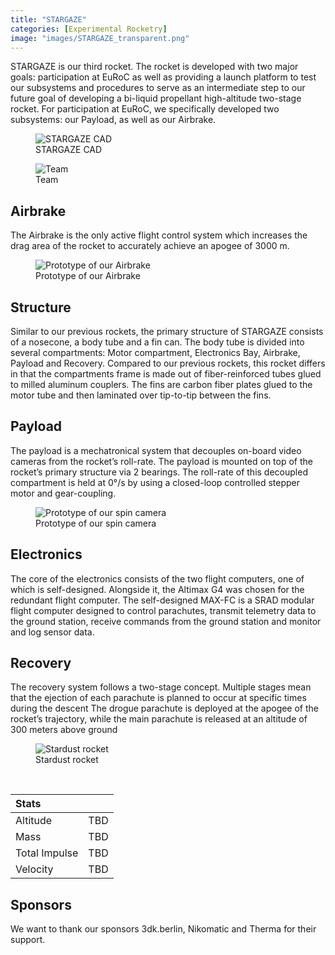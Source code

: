---
title: "STARGAZE"
categories: [Experimental Rocketry]
image: "images/STARGAZE_transparent.png"
---

STARGAZE is our third rocket. The rocket is developed with two major goals: participation at EuRoC as well as providing a launch platform to test our subsystems and procedures to serve as an intermediate step to our future goal of developing a bi-liquid propellant high-altitude two-stage rocket. For participation at EuRoC, we specifically developed two subsystems: our Payload, as well as our Airbrake.

::: {layout=[[20,-2,20]]  layout-valign="center"}
![STARGAZE CAD](images/STARGAZE_transparent.png)

![Team](images/stargaze_team.jpg)
:::

## Airbrake
The Airbrake is the only active flight control system which increases the drag area of the rocket to accurately achieve an apogee of 3000 m.

![Prototype of our Airbrake](images/Prototype_Airbrake.JPG)

## Structure
Similar to our previous rockets, the primary structure of STARGAZE consists of a nosecone, a body tube and a fin can. The body tube is divided into several compartments: Motor compartment, Electronics Bay, Airbrake, Payload and Recovery. Compared to our previous rockets, this rocket differs in that the compartments frame is made out of fiber-reinforced tubes glued to milled aluminum couplers. The fins are carbon fiber plates glued to the motor tube and then laminated over tip-to-tip between the fins.

## Payload
The payload is a mechatronical system that decouples on-board video cameras from the rocket’s roll-rate. The payload is mounted on top of the rocket’s primary structure via 2 bearings. The roll-rate of this decoupled compartment is held at 0°/s by using a closed-loop controlled stepper motor and gear-coupling.

![Prototype of our spin camera](images/Prototype_Spin_Camera.JPG)

## Electronics
The core of the electronics consists of the two flight computers, one of which is self-designed. Alongside it, the Altimax G4 was chosen for the redundant flight computer. The self-designed MAX-FC is a SRAD modular flight computer designed to control parachutes, transmit telemetry data to the ground station, receive commands from the ground station and monitor and log sensor data.

## Recovery
The recovery system follows a two-stage concept. Multiple stages mean that the ejection of each parachute is planned to occur at specific times during the descent The drogue parachute is deployed at the apogee of the rocket’s trajectory, while the main parachute is released at an altitude of 300 meters above ground

![Stardust rocket](images/STARGAZE_transparent.png)

<br/>

| Stats         |                |
| :---          |     :---:      |
| Altitude      | TBD            |
| Mass          | TBD            |
| Total Impulse | TBD            |
| Velocity      | TBD            |

## Sponsors
We want to thank our sponsors 3dk.berlin, Nikomatic and Therma for their support.
